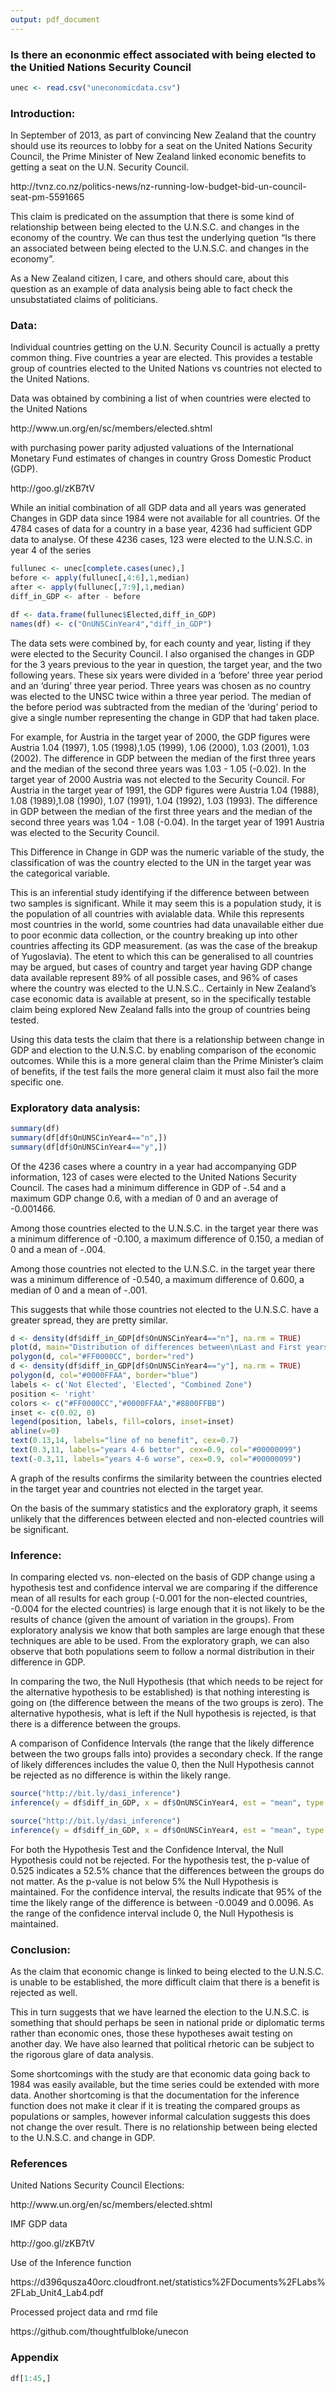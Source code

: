 ```yaml
---
output: pdf_document
---
```

<!-- Make sure that the knitr package is installed and loaded. -->
<!-- For more info on the package options see http://yihui.name/knitr/options -->

<!-- Replace below with the title of your project -->
### Is there an econonmic effect associated with being elected to the Unitied Nations Security Council

<!-- Enter the code required to load your data in the space below. The data will be loaded but the line of code won't show up in your write up (echo=FALSE) in order to save space-->
```r
unec <- read.csv("uneconomicdata.csv")
```

<!-- In the remainder of the document, add R code chunks as needed -->

### Introduction:

In September of 2013, as part of convincing New Zealand that the country should use its reources to lobby for a seat on the United Nations Security Council, the Prime Minister of New Zealand linked economic benefits to getting a seat on the U.N. Security Council.

http://tvnz.co.nz/politics-news/nz-running-low-budget-bid-un-council-seat-pm-5591665

This claim is predicated on the assumption that there is some kind of relationship between being elected to the U.N.S.C. and changes in the economy of the country. We can thus test the underlying quetion "Is there an associated between being elected to the U.N.S.C. and changes in the economy".

As a New Zealand citizen, I care, and others should care, about this question as an example of data analysis being able to fact check the unsubstatiated claims of politicians.


### Data:

Individual countries getting on the U.N. Security Council is actually a pretty common thing. Five countries a year are elected. This provides a testable group of countries elected to the United Nations vs countries not elected to the United Nations.

Data was obtained by combining a list of when countries were elected to the United Nations

http://www.un.org/en/sc/members/elected.shtml

with purchasing power parity adjusted valuations of the International Monetary Fund estimates of changes in country Gross Domestic Product (GDP).

http://goo.gl/zKB7tV

While an initial combination of all GDP data and all years was generated Changes in GDP data since 1984 were not available for all countries. Of the 4784 cases of data for a country in a base year, 4236 had sufficient GDP data to analyse. Of these 4236 cases, 123 were elected to the U.N.S.C. in year 4 of the series

```r
fullunec <- unec[complete.cases(unec),]
before <- apply(fullunec[,4:6],1,median)
after <- apply(fullunec[,7:9],1,median)
diff_in_GDP <- after - before

df <- data.frame(fullunec$Elected,diff_in_GDP)
names(df) <- c("OnUNSCinYear4","diff_in_GDP")

```


The data sets were combined by, for each county and year, listing if they were elected to the Security Council. I also organised the changes in GDP for the 3 years previous to the year in question, the target year, and the two following years. These six years were divided in a 'before' three year period and an 'during' three year period. Three years was chosen as no country was elected to the UNSC twice within a three year period. The median of the before period was subtracted from the median of the 'during' period to give a single number representing the change in GDP that had taken place.

For example, for Austria in the target year of 2000, the GDP figures were Austria 1.04 (1997), 1.05 (1998),1.05 (1999), 1.06 (2000), 1.03 (2001), 1.03 (2002). The difference in GDP between the median of the first three years and the median of the second three years was 1.03 - 1.05 (-0.02). In the target year of 2000 Austria was not elected to the Security Council. For Austria in the target year of 1991, the GDP figures were Austria 1.04 (1988), 1.08 (1989),1.08 (1990), 1.07 (1991), 1.04 (1992), 1.03 (1993). The difference in GDP between the median of the first three years and the median of the second three years was 1.04 - 1.08 (-0.04). In the target year of 1991 Austria was elected to the Security Council.

This Difference in Change in GDP was the numeric variable of the study, the classification of was the country elected to the UN in the target year was the categorical variable.

This is an inferential study identifying if the difference between between two samples is significant. While it may seem this is a population study, it is the population of all countries with avialable data. While this represents most countries in the world, some countries had data unavailable either due to poor econmic data collection, or the country breaking up into other countries affecting its GDP measurement. (as was the case of the breakup of Yugoslavia). The etent to which this can be generalised to all countries may be argued, but cases of country and target year having GDP change data available represent 89% of all possible cases, and 96% of cases where the country was elected to the U.N.S.C.. Certainly in New Zealand's case economic data is available at present, so in the specifically testable claim being explored New Zealand falls into the group of countries being tested.

Using this data tests the claim that there is a relationship between change in GDP and election to the U.N.S.C. by enabling comparison of the economic outcomes. While this is a more general claim than the Prime Minister's claim of benefits, if the test fails the more general claim it must also fail the more specific one.

### Exploratory data analysis:

```r
summary(df)
summary(df[df$OnUNSCinYear4=="n",])
summary(df[df$OnUNSCinYear4=="y",])
```

Of the 4236 cases where a country in a year had accompanying GDP information, 123 of cases were elected to the United Nations Security Council. The cases had a minimum difference in GDP of -.54 and a maximum GDP change 0.6, with a median of 0 and an average of -0.001466.

Among those countries elected to the U.N.S.C. in the target year there was a minimum difference of -0.100, a maximum difference of 0.150, a median of 0 and a mean of -.004.

Among those countries not elected to the U.N.S.C. in the target year there was a minimum difference of -0.540, a maximum difference of 0.600, a median of 0 and a mean of -.001.

This suggests that while those countries not elected to the U.N.S.C. have a greater spread, they are pretty similar.
```r
d <- density(df$diff_in_GDP[df$OnUNSCinYear4=="n"], na.rm = TRUE)
plot(d, main="Distribution of differences between\nLast and First years", xlab="Difference", ylim=c(0,14))
polygon(d, col="#FF0000CC", border="red")
d <- density(df$diff_in_GDP[df$OnUNSCinYear4=="y"], na.rm = TRUE)
polygon(d, col="#0000FFAA", border="blue")
labels <- c('Not Elected', 'Elected', "Combined Zone")
position <- 'right'
colors <- c("#FF0000CC","#0000FFAA","#8800FFBB")
inset <- c(0.02, 0)
legend(position, labels, fill=colors, inset=inset)
abline(v=0)
text(0.13,14, labels="line of no benefit", cex=0.7)
text(0.3,11, labels="years 4-6 better", cex=0.9, col="#00000099")
text(-0.3,11, labels="years 4-6 worse", cex=0.9, col="#00000099")

```


A graph of the results confirms the similarity between the countries elected in the target year and countries not elected in the target year.

On the basis of the summary statistics and the exploratory graph, it seems unlikely that the differences between elected and non-elected countries will be significant.


### Inference:

In comparing elected vs. non-elected on the basis of GDP change using a hypothesis test and confidence interval we are comparing if the difference mean of all results for each group (-0.001 for the non-elected countries, -0.004 for the elected countries) is large enough that it is not likely to be the results of chance (given the amount of variation in the groups). From exploratory analysis we know that both samples are large enough that these techniques are able to be used. From the exploratory graph, we can also observe that both populations seem to follow a normal distribution in their difference in GDP.

In comparing the two, the Null Hypothesis (that which needs to be reject for the alternative hypothesis to be established) is that nothing interesting is going on (the difference between the means of the two groups is zero). The alternative hypothesis, what is left if the Null hypothesis is rejected, is that there is a difference between the groups.

A comparison of Confidence Intervals (the range that the likely difference between the two groups falls into) provides a secondary check. If the range of likely differences includes the value 0, then the Null Hypothesis cannot be rejected as no difference is within the likely range.

```r
source("http://bit.ly/dasi_inference")
inference(y = df$diff_in_GDP, x = df$OnUNSCinYear4, est = "mean", type = "ht", null = 0, alternative = "twosided", method = "theoretical")
```
```r
source("http://bit.ly/dasi_inference")
inference(y = df$diff_in_GDP, x = df$OnUNSCinYear4, est = "mean", type = "ci", null = 0, alternative = "twosided", inf_plot=FALSE, method = "theoretical")
```


For both the Hypothesis Test and the Confidence Interval, the Null Hypothesis could not be rejected. For the hypothesis test, the p-value of 0.525 indicates a 52.5% chance that the differences between the groups do not matter. As the p-value is not below 5% the Null Hypothesis is maintained. For the confidence interval, the results indicate that 95% of the time the likely range of the difference is between -0.0049 and 0.0096. As the range of the confidence interval include 0, the Null Hypothesis is maintained.

### Conclusion:

As the claim that economic change is linked to being elected to the U.N.S.C. is unable to be established, the more difficult claim that there is a benefit is rejected as well. 

This in turn suggests that we have learned the election to the U.N.S.C. is something that should perhaps be seen in national pride or diplomatic terms rather than economic ones, those these hypotheses await testing on another day. We have also learned that political rhetoric can be subject to the rigorous glare of data analysis.

Some shortcomings with the study are that economic data going back to 1984 was easily available, but the time series could be extended with more data. Another shortcoming is that the documentation for the inference function does not make it clear if it is treating the compared groups as populations or samples, however informal calculation suggests this does not change the over result. There is no relationship between being elected to the U.N.S.C. and change in GDP.

### References

United Nations Security Council Elections:

http://www.un.org/en/sc/members/elected.shtml

IMF GDP data

http://goo.gl/zKB7tV

Use of the Inference function

https://d396qusza40orc.cloudfront.net/statistics%2FDocuments%2FLabs%2FLab_Unit4_Lab4.pdf

Processed project data and rmd file

https://github.com/thoughtfulbloke/unecon

\pagebreak

### Appendix

```r
df[1:45,]
```

